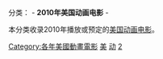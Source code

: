 {{Catnav|页面分类|...|动画电影|美国动画电影|每年美国动画电影}}
{{Catnav|页面分类|...|美国电影作品|美国动画电影|每年美国动画电影}}
{{Year by category
|m=2
|c=0
|d=1
|y=0
|cat=美国动画电影
|sortkey=美国动画
|parent=2010年动画电影
|subcat=2010年代美國動畫電影
}}
分类：{{c|2009年美国动画电影}} - '''2010年美国动画电影''' - {{c|2011年美国动画电影}}

本分类收录2010年播放或预定的[[美国|美国]][[动画电影|动画电影]]。


[[Category:各年美國動畫電影|Category:各年美國動畫電影]]
[[Category:2010年动画电影|美]]
[[Category:2010年美國電影作品|动]]
[[Category:2010年代美国动画电影|2]]